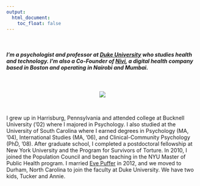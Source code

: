 ```yaml
---
output:
  html_document:
    toc_float: false
---
```


<br>

<h5>
I'm a psychologist and professor at [Duke University](http://globalhealth.duke.edu/people/faculty/green-eric) who studies health and technology. I'm also a Co-Founder of [Nivi](https://www.nivi.io/), a digital health company based in Boston and operating in Nairobi and Mumbai.
</h5>

<br>

<center>
<img src="img/fam2.jpg" style="background:none; border:none; box-shadow:none">
</center>

<br>

I grew up in Harrisburg, Pennsylvania and attended college at Bucknell University ('02) where I majored in Psychology. I also studied at the University of South Carolina where I earned degrees in Psychology (MA, '04), International Studies (MA, '06), and Clinical-Community Psychology (PhD, '08). After graduate school, I completed a postdoctoral fellowship at New York University and the Program for Survivors of Torture. In 2010, I joined the Population Council and began teaching in the NYU Master of Public Health program. I married [Eve Puffer](http://globalhealth.duke.edu/people/faculty/puffer-eve) in 2012, and we moved to Durham, North Carolina to join the faculty at Duke University. We have two kids, Tucker and Annie.


